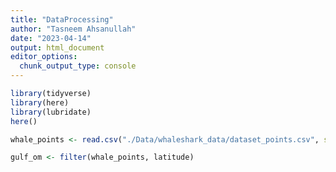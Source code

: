 ```yaml
---
title: "DataProcessing"
author: "Tasneem Ahsanullah"
date: "2023-04-14"
output: html_document
editor_options: 
  chunk_output_type: console
---
```




```r
library(tidyverse)
library(here)
library(lubridate)
here()
```

```r
whale_points <- read.csv("./Data/whaleshark_data/dataset_points.csv", stringsAsFactors = T)
```

```r
gulf_om <- filter(whale_points, latitude)
```

